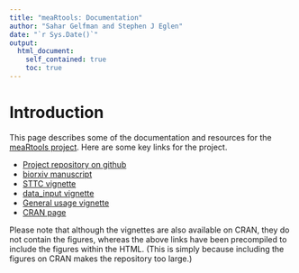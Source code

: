 ```yaml
---
title: "meaRtools: Documentation"
author: "Sahar Gelfman and Stephen J Eglen"
date: "`r Sys.Date()`"
output:
  html_document:
    self_contained: true
    toc: true
---
```


# Introduction

This page describes some of the documentation and resources for the
[meaRtools project](http://github.com/igm-team/meaRtools).  Here are
some key links for the project.

* [Project repository on github](http://github.com/igm-team/meaRtools)
* [biorxiv manuscript](https://www.biorxiv.org/content/early/2018/02/23/242065)
* [STTC vignette](./sttc.html)
* [data_input vignette](./data_input.html)
* [General usage vignette](./meaRtoolsGeneralUsage.html)
* [CRAN page](https://cran.r-project.org/web/packages/meaRtools/index.html)
    
	
Please note that although the vignettes are also available on CRAN,
they do not contain the figures, whereas the above links have been
precompiled to include the figures within the HTML.  (This is simply
because including the figures on CRAN makes the repository too large.)
  
<!-- The vignettes are built using the "self-contained" branch of the repo. -->

